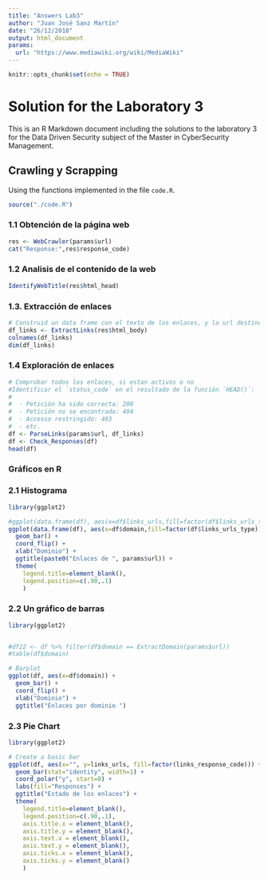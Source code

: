```yaml
---
title: "Answers Lab3"
author: "Juan José Sanz Martín"
date: "26/12/2018"
output: html_document
params:
  url: "https://www.mediawiki.org/wiki/MediaWiki"
---
```


```r
knitr::opts_chunk$set(echo = TRUE)
```

# Solution for the Laboratory 3

This is an R Markdown document including the solutions to the laboratory 3 for the Data Driven Security subject of the Master in CyberSecurity Management.


## Crawling y Scrapping

Using the functions implemented in the file `code.R`.

```r
source("./code.R")
```


### 1.1 Obtención de la página web

```r
res <- WebCrawler(params$url)
cat("Response:",res$response_code)

```


### 1.2 Analisis de el contenido de la web

```r
IdentifyWebTitle(res$html_head)
```


### 1.3.	Extracción de enlaces 


```r
# Construid un data frame con el texto de los enlaces, y la url destino.
df_links <- ExtractLinks(res$html_body)
colnames(df_links)
dim(df_links)
```


### 1.4 Exploración de enlaces

```r
# Comprobar todos los enlaces, si estan activos o no
#Identificar el `status_code` en el resultado de la función `HEAD()`:
#
#  - Petición ha sido correcta: 200
#  - Petición no se encontrada: 404
#  - Accesso restringido: 403
#  - etc.
df <- ParseLinks(params$url, df_links)
df <- Check_Responses(df)
head(df)
```

### Gráficos en R

### 2.1	Histograma

```r
library(ggplot2)

#ggplot(data.frame(df), aes(x=df$links_urls,fill=factor(df$links_urls_type)))  +
ggplot(data.frame(df), aes(x=df$domain,fill=factor(df$links_urls_type)))  +
  geom_bar() +
  coord_flip() +
  xlab("Dominio") + 
  ggtitle(paste0("Enlaces de ", params$url)) +   
  theme(
    legend.title=element_blank(),
    legend.position=c(.90,.1)
    )


```

### 2.2	Un gráfico de barras

```r

library(ggplot2)


#df22 <- df %>% filter(df$domain == ExtractDomain(params$url))
#table(df$domain)

# Barplot
ggplot(df, aes(x=df$domain)) + 
  geom_bar() +
  coord_flip() +
  xlab("Dominio") + 
  ggtitle("Enlaces por dominio ") 

```

### 2.3 Pie Chart

```r
library(ggplot2)

# Create a basic bar
ggplot(df, aes(x="", y=links_urls, fill=factor(links_response_code))) + 
  geom_bar(stat="identity", width=1) + 
  coord_polar("y", start=0) + 
  labs(fill="Responses") + 
  ggtitle("Estado de los enlaces") +
  theme(
    legend.title=element_blank(),
    legend.position=c(.90,.1),
    axis.title.x = element_blank(), 
    axis.title.y = element_blank(), 
    axis.text.x = element_blank(), 
    axis.text.y = element_blank(),
    axis.ticks.x = element_blank(), 
    axis.ticks.y = element_blank()
    )


```


